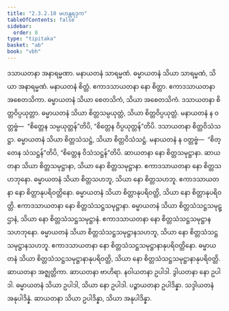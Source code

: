 ```yaml
---
title: "2.3.2.10 မဟန္တရဒုက"
tableOfContents: false
sidebar:
  order: 8
type: "tipitaka"
basket: "ab"
book: "vbh"
---
```



<DynamicBreadcrumb />

<Paragraph number="604" book="vbh">
ဒသာယတနာ အနာရမ္မဏာ. မနာယတနံ သာရမ္မဏံ. ဓမ္မာယတနံ သိယာ သာရမ္မဏံ, သိယာ အနာရမ္မဏံ. မနာယတနံ စိတ္တံ. ဧကာဒသာယတနာ နော စိတ္တာ. ဧကာဒသာယတနာ အစေတသိကာ. ဓမ္မာယတနံ သိယာ စေတသိကံ, သိယာ အစေတသိကံ. ဒသာယတနာ စိတ္တဝိပ္ပယုတ္တာ. ဓမ္မာယတနံ သိယာ စိတ္တသမ္ပယုတ္တံ, သိယာ စိတ္တဝိပ္ပယုတ္တံ. မနာယတနံ န ဝတ္တဗ္ဗံ—  “စိတ္တေန သမ္ပယုတ္တန်”တိပိ, “စိတ္တေန ဝိပ္ပယုတ္တန်”တိပိ. ဒသာယတနာ စိတ္တဝိသံသဋ္ဌာ. ဓမ္မာယတနံ သိယာ စိတ္တသံသဋ္ဌံ, သိယာ စိတ္တဝိသံသဋ္ဌံ. မနာယတနံ န ဝတ္တဗ္ဗံ—  “စိတ္တေန သံသဋ္ဌန်”တိပိ, “စိတ္တေန ဝိသံသဋ္ဌန်”တိပိ. ဆာယတနာ နော စိတ္တသမုဋ္ဌာနာ. ဆာယတနာ သိယာ စိတ္တသမုဋ္ဌာနာ, သိယာ နော စိတ္တသမုဋ္ဌာနာ. ဧကာဒသာယတနာ နော စိတ္တသဟဘုနော. ဓမ္မာယတနံ သိယာ စိတ္တသဟဘူ, သိယာ နော စိတ္တသဟဘူ. ဧကာဒသာယတနာ နော စိတ္တာနုပရိဝတ္တိနော. ဓမ္မာယတနံ သိယာ စိတ္တာနုပရိဝတ္တိ, သိယာ နော စိတ္တာနုပရိဝတ္တိ. ဧကာဒသာယတနာ နော စိတ္တသံသဋ္ဌသမုဋ္ဌာနာ. ဓမ္မာယတနံ သိယာ စိတ္တသံသဋ္ဌသမုဋ္ဌာနံ, သိယာ နော စိတ္တသံသဋ္ဌသမုဋ္ဌာနံ. ဧကာဒသာယတနာ နော စိတ္တသံသဋ္ဌသမုဋ္ဌာနသဟဘုနော. ဓမ္မာယတနံ သိယာ စိတ္တသံသဋ္ဌသမုဋ္ဌာနသဟဘူ, သိယာ နော စိတ္တသံသဋ္ဌသမုဋ္ဌာနသဟဘူ. ဧကာဒသာယတနာ နော စိတ္တသံသဋ္ဌသမုဋ္ဌာနာနုပရိဝတ္တိနော. ဓမ္မာယတနံ သိယာ စိတ္တသံသဋ္ဌသမုဋ္ဌာနာနုပရိဝတ္တိ, သိယာ နော စိတ္တသံသဋ္ဌသမုဋ္ဌာနာနုပရိဝတ္တိ.
</Paragraph>

<Paragraph number="605" book="vbh">
ဆာယတနာ အဇ္ဈတ္တိကာ. ဆာယတနာ ဗာဟိရာ. နဝါယတနာ ဥပါဒါ. ဒွါယတနာ နော ဥပါဒါ. ဓမ္မာယတနံ သိယာ ဥပါဒါ, သိယာ နော ဥပါဒါ. ပဉ္စာယတနာ ဥပါဒိန္နာ. သဒ္ဒါယတနံ အနုပါဒိန္နံ. ဆာယတနာ သိယာ ဥပါဒိန္နာ, သိယာ အနုပါဒိန္နာ.
</Paragraph>